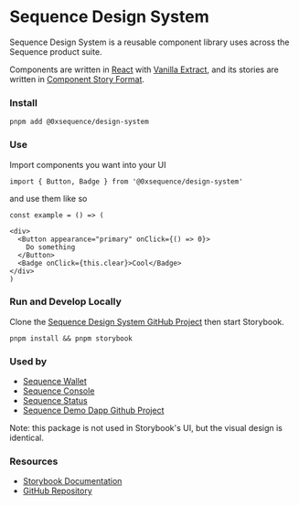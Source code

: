 
<Meta title="Introduction" />

# Sequence Design System

Sequence Design System is a reusable component library uses across the Sequence product suite.

Components are written in [React](https://reactjs.org/) with [Vanilla Extract](https://vanilla-extract.style/), and its stories are written in [Component Story Format](https://medium.com/storybookjs/component-story-format-66f4c32366df).

### Install

```
pnpm add @0xsequence/design-system
```

### Use

Import components you want into your UI

`import { Button, Badge } from '@0xsequence/design-system'`

and use them like so

```
const example = () => (

<div>
  <Button appearance="primary" onClick={() => 0}>
    Do something
  </Button>
  <Badge onClick={this.clear}>Cool</Badge>
</div>
)

```

### Run and Develop Locally

Clone the [Sequence Design System GitHub Project](https://github.com/0xsequence/design-system) then start Storybook.

```
pnpm install && pnpm storybook
```

### Used by

- [Sequence Wallet](https://sequence.app/)
- [Sequence Console](https://sequence.dev/)
- [Sequence Status](https://status.sequence.info/)
- [Sequence Demo Dapp Github Project](https://github.com/0xsequence/demo-dapp)

Note: this package is not used in Storybook's UI, but the visual design is identical.

### **Resources**

- [Storybook Documentation](https://storybook.js.org/docs/react/get-started/introduction)
- [GitHub Repository](https://github.com/0xsequence/design-system)
